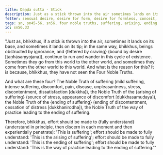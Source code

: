 ```yaml
---
title: Daṇḍa sutta - Stick
description: Just as a stick thrown into the air sometimes lands on its base and sometimes on its tip, beings, obstructed by ignorance and fettered by craving, continue to run and wander in this cycle of existence.
fetter: sensual desire, desire for form, desire for formless, conceit, ignorance
tags: sn, sn45-56, sn56, four noble truths, suffering, arising, ending, way of practice, path, ignorance, craving, cyclic existence
id: sn56.33
---
```


"Just as, bhikkhus, if a stick is thrown into the air, sometimes it lands on its base, and sometimes it lands on its tip; in the same way, bhikkhus, beings obstructed by ignorance, and \{fettered by craving} (bound by desire [taṇhāsaṃyojana]), continue to run and wander in this cycle of existence. Sometimes they go from this world to the other world, and sometimes they come from the other world to this world. And what is the reason for this? It is because, bhikkhus, they have not seen the Four Noble Truths.

And what are these four? The Noble Truth of suffering (mild suffering, intense suffering, discomfort, pain, disease, unpleasantness, stress, discontentment, dissatisfaction [dukkha]), the Noble Truth of the \{arising of suffering} (source of stress, appearance of discomfort [dukkhasamudaya]), the Noble Truth of the \{ending of suffering} (ending of discontentment, cessation of distress [dukkhanirodha]), the Noble Truth of the way of practice leading to the ending of suffering.

Therefore, bhikkhus, effort should be made to \{fully understand} (understand in principle, then discern in each moment and then experientially penetrate): 'This is suffering';
effort should be made to fully understand: 'This is the arising of suffering';
effort should be made to fully understand: 'This is the ending of suffering';
effort should be made to fully understand: 'This is the way of practice leading to the ending of suffering.'"